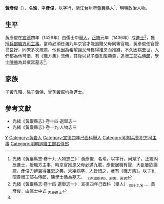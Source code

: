 {{Otheruses|other=名为黄瑜的其他人物|黄瑜}}

'''黃彥俊'''（{{bd|15世紀||15世紀}}），名'''瑜'''，[[表字|字]]'''彥俊'''，[[以字行|以字行]]，[[浙江等處承宣布政使司|浙江]][[台州府|台州府]][[黃巖縣|黃巖縣]]人<ref name=djs>光緒《黃巖縣志·卷十九·人物志三》：黃彥俊，名瑜，以字行，尚斌子。正統丙辰進士，授職方主事，時京官推恩父母必滿九載，彥俊居職有聲，大臣屢欲論薦，彥俊力辭冀得推恩之典，未幾病卒，人皆惜之，著有《職方集》。以子孔昭貴贈工部右侍郎，陳學士循為墓志。 <sub>《赤城新志》、府志、舊志</sub></ref>，[[明朝|明朝]]政治人物。

==生平==
黃彥俊在[[宣德|宣德]]四年（1429年）由儒士中[[舉人|舉人]]，[[正統_(年號)|正統]]元年（1436年）成[[進士|進士]]<ref>光緒《黃巖縣志·卷十四·選舉志一》：宣德四年己酉科（舉人） <sub>四十九名</sub>……黃彥俊，由儒士中式 <sub>丙辰進士</sub></ref>，獲授[[兵部|兵部]][[職方司|職方司]][[主事|主事]]。當時必須任滿九年京官才能追贈父母同等官職，黃彥俊任官聲譽良好，同僚多次疏薦，他也因為希望讓父母獲得推恩而推辭，不久因病去世，人們都為他可惜，有《職方集》流傳，其後以兒子[[黃孔昭|黃孔昭]]顯貴，追贈[[工部|工部]][[工部侍郎|右侍郎]]，學士[[陳循|陳循]]為其撰寫墓志<ref name=djs/>。

== 家族 ==
子黃孔昭、孫子[[黃俌|黃俌]]、曾孫[[黃綰_(禮部尚書)|黃綰]]均為進士。

==參考文獻==
{{reflist}}
*光緒《黃巖縣志》·卷十四·選舉志一
*光緒《黃巖縣志》·卷十九·人物志三

{{正統元年丙辰科殿試金榜}}

{{Authority control}}

{{DEFAULTSORT:}}
[[Category:黄姓|Y]]
[[Category:黄岩人|Category:黄岩人]]
[[Category:宣德四年己酉科舉人|Category:宣德四年己酉科舉人]]
[[Category:明朝兵部职方司主事|Category:明朝兵部职方司主事]]
[[Category:明朝追赠工部右侍郎|Category:明朝追赠工部右侍郎]]